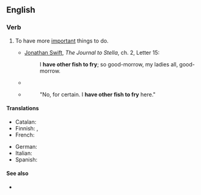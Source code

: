 ==English==

===Verb===
{{head|en|verb}}

# {{lb|en|idiom}} To have more [[important]] things to do.
#* {{circa|1710}} [[w:Jonathan Swift|Jonathan Swift]], ''The Journal to Stella'', ch. 2, Letter 15:
#*: I '''have other fish to fry'''; so good-morrow, my ladies all, good-morrow.
#* {{quote-text|en|year=1849|author={{w|Charlotte Brontë}}|title=Shirley|chapter=20|passage=Your uncle will not return yet; he '''has other fish to fry'''; he will be galloping backwards and forwards from Briarfield to Stilbro' all day.}}
#* {{quote-text|en|year=1905|author={{w|George Bernard Shaw}}|title=The Irrational Knot|chapter=15|passage="May I ask whether you will be persuaded to come?"}}
#*: "No, for certain. I '''have other fish to fry''' here."

====Translations====
{{trans-top|to have more important things to do}}
* Catalan: {{t|ca|[[tenir]] [[altres]] [[coses]] [[a]] [[fer]]}}
* Finnish: {{t|fi|[[olla]] [[parempi|parempaakin]] [[tekeminen|tekemistä]]}} {{qualifier|subject in adessive}}, {{t|fi|[[olla]] [[muu]]takin [[tekeminen|tekemistä]]}} {{qualifier|subject in adessive}}
* French: {{t+|fr|avoir d'autres chats à fouetter}}
{{trans-mid}}
* German: {{t|de|haben andere Igel zu kämmen}}
* Italian: {{t|it|avere altre gatte da pelare}}
* Spanish: {{t|es|[[tener]] [[otras]] [[cosas]] [[que]] [[hacer]]}}
{{trans-bottom}}

====See also====
* {{l|en|[[another]] [[kettle of fish]]}}